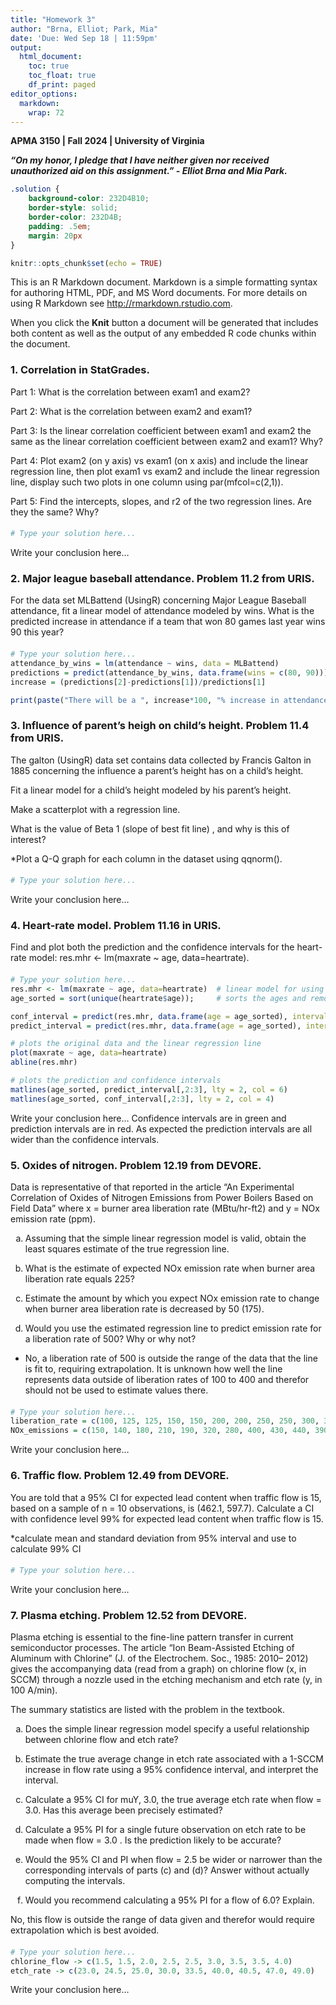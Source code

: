 ---
title: "Homework 3"
author: "Brna, Elliot; Park, Mia"
date: 'Due: Wed Sep 18 | 11:59pm'
output:
  html_document:
    toc: true
    toc_float: true
    df_print: paged
editor_options: 
  markdown: 
    wrap: 72
---

**APMA 3150 \| Fall 2024 \| University of Virginia**

***"On my honor, I pledge that I have neither given nor received unauthorized aid on this assignment." - Elliot Brna and Mia Park.***

<!--- Solution Region --->

```{css solution-region, echo=FALSE}
.solution {
    background-color: 232D4B10;
    border-style: solid;
    border-color: 232D4B;
    padding: .5em;
    margin: 20px
}
```

```{r setup, include=FALSE}
knitr::opts_chunk$set(echo = TRUE)
```

This is an R Markdown document. Markdown is a simple formatting syntax for authoring HTML, PDF, and MS Word documents. For more details on using R Markdown see <http://rmarkdown.rstudio.com>.

When you click the **Knit** button a document will be generated that includes both content as well as the output of any embedded R code chunks within the document.

### 1. Correlation in StatGrades.
Part 1: What is the correlation between exam1 and exam2?

Part 2: What is the correlation between exam2 and exam1?

Part 3: Is the linear correlation coefficient between exam1 and exam2 the same as the linear correlation coefficient between exam2 and exam1? Why?

Part 4: Plot exam2 (on y axis) vs exam1 (on x axis) and include the linear regression line, then plot exam1 vs exam2 and include the linear regression line, display such two plots in one column using par(mfcol=c(2,1)).

Part 5: Find the intercepts, slopes, and r2 of the two regression lines. Are they the same? Why?


#### {.solution}
```{r}
# Type your solution here...

```
Write your conclusion here...


### 2. Major league baseball attendance. Problem 11.2 from URIS.
For the data set MLBattend (UsingR) concerning Major League Baseball attendance, fit a linear model of attendance modeled by wins. What is the predicted increase in attendance if a team that won 80 games last year wins 90 this year?

#### {.solution}
```{r}
# Type your solution here...
attendance_by_wins = lm(attendance ~ wins, data = MLBattend)
predictions = predict(attendance_by_wins, data.frame(wins = c(80, 90)))
increase = (predictions[2]-predictions[1])/predictions[1]

print(paste("There will be a ", increase*100, "% increase in attendance"))

```

### 3. Influence of parent's heigh on child's height. Problem 11.4 from URIS.
The galton (UsingR) data set contains data collected by Francis Galton in 1885 concerning the influence a parent’s height has on a child’s height. 

Fit a linear model for a child’s height modeled by his parent’s height. 

Make a scatterplot with a regression line.

What is the value of Beta 1 (slope of best fit line) , and why is this of interest?

*Plot a Q-Q graph for each column in the dataset using qqnorm().


#### {.solution}
```{r}
# Type your solution here...
```
Write your conclusion here...


### 4. Heart-rate model. Problem 11.16 in URIS.
Find and plot both the prediction and the confidence intervals for the heart-rate model: 
  res.mhr <- lm(maxrate ~ age, data=heartrate).


#### {.solution}
```{r}
# Type your solution here...
res.mhr <- lm(maxrate ~ age, data=heartrate)  # linear model for using age to predict heart rate
age_sorted = sort(unique(heartrate$age));     # sorts the ages and removes repeated ages

conf_interval = predict(res.mhr, data.frame(age = age_sorted), interval="confidence");    # confidence interval for each of the ages
predict_interval = predict(res.mhr, data.frame(age = age_sorted), interval="prediction");   # prediction interval for each of the ages

# plots the original data and the linear regression line
plot(maxrate ~ age, data=heartrate)
abline(res.mhr)

# plots the prediction and confidence intervals
matlines(age_sorted, predict_interval[,2:3], lty = 2, col = 6)
matlines(age_sorted, conf_interval[,2:3], lty = 2, col = 4)

```
Write your conclusion here...
Confidence intervals are in green and prediction intervals are in red. As expected the prediction intervals are all wider than the confidence intervals.

### 5. Oxides of nitrogen. Problem 12.19 from DEVORE.
Data is representative of that reported in the
article “An Experimental Correlation of Oxides of Nitrogen Emissions from Power Boilers Based on Field Data” where x = burner area liberation rate (MBtu/hr-ft2) and y = NOx emission rate (ppm).

a. Assuming that the simple linear regression model is valid, obtain the least squares estimate of the true regression line.

b. What is the estimate of expected NOx emission rate when burner area liberation rate equals 225?

c. Estimate the amount by which you expect NOx emission rate to change when burner area liberation rate is decreased by 50 (175).

d. Would you use the estimated regression line to predict emission rate for a liberation rate of 500? Why or why not?

- No, a liberation rate of 500 is outside the range of the data that the line is fit to, requiring extrapolation. It is unknown how well the line represents data outside of liberation rates of 100 to 400 and therefor should not be used to estimate values there. 

#### {.solution}
```{r}
# Type your solution here...
liberation_rate = c(100, 125, 125, 150, 150, 200, 200, 250, 250, 300, 300, 350, 400, 400)
NOx_emissions = c(150, 140, 180, 210, 190, 320, 280, 400, 430, 440, 390, 600, 610, 670)


```
Write your conclusion here...


### 6. Traffic flow. Problem 12.49 from DEVORE.
You are told that a 95% CI for expected lead content when traffic flow is 15, based on a sample of n = 10 observations, is (462.1, 597.7). Calculate a CI with confidence level
99% for expected lead content when traffic flow is 15.

*calculate mean and standard deviation from 95% interval and use to calculate 99% CI

#### {.solution}
```{r}
# Type your solution here...
```
Write your conclusion here...

### 7. Plasma etching. Problem 12.52 from DEVORE.
Plasma etching is essential to the fine-line pattern transfer in current semiconductor processes. The article “Ion Beam-Assisted Etching of Aluminum with Chlorine” (J. of the
Electrochem. Soc., 1985: 2010– 2012) gives the accompanying data (read from a graph) on chlorine flow (x, in SCCM) through a nozzle used in the etching mechanism and etch rate (y, in 100 A/min).

The summary statistics are listed with the problem in the textbook. 

a. Does the simple linear regression model specify a useful relationship between chlorine flow and etch rate?

b. Estimate the true average change in etch rate associated with a 1-SCCM increase in flow rate using a 95% confidence interval, and interpret the interval.

c. Calculate a 95% CI for muY, 3.0, the true average etch rate when flow = 3.0. Has this average been precisely estimated?

d. Calculate a 95% PI for a single future observation on etch rate to be made when flow = 3.0 . Is the prediction likely to be accurate?


e. Would the 95% CI and PI when flow = 2.5 be wider or narrower than the corresponding intervals of parts (c) and (d)? Answer without actually computing the intervals.

f. Would you recommend calculating a 95% PI for a flow of 6.0? Explain.

No, this flow is outside the range of data given and therefor would require extrapolation which is best avoided.

#### {.solution}
```{r}
# Type your solution here...
chlorine_flow -> c(1.5, 1.5, 2.0, 2.5, 2.5, 3.0, 3.5, 3.5, 4.0)
etch_rate -> c(23.0, 24.5, 25.0, 30.0, 33.5, 40.0, 40.5, 47.0, 49.0)

```
Write your conclusion here...

